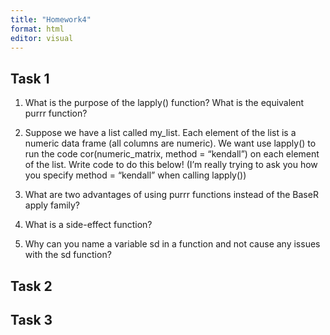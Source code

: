 ```yaml
---
title: "Homework4"
format: html
editor: visual
---
```


## Task 1
1. What is the purpose of the lapply() function? What is the equivalent purrr function?


2. Suppose we have a list called my_list. Each element of the list is a numeric data frame (all columns are numeric). We want use lapply() to run the code cor(numeric_matrix, method = "kendall") on each element of the list. Write code to do this below! (I’m really trying to ask you how you specify method = "kendall" when calling lapply())


3. What are two advantages of using purrr functions instead of the BaseR apply family?


4. What is a side-effect function?


5. Why can you name a variable sd in a function and not cause any issues with the sd function?
 



## Task 2


## Task 3
